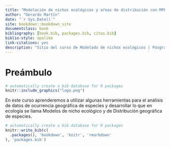 ```yaml
--- 
title: "Modelación de nichos ecológicos y aŕeas de distribución con MPPs"
author: "Gerardo Martín"
date: "`r Sys.Date()`"
site: bookdown::bookdown_site
documentclass: book
bibliography: [book.bib, packages.bib, citas.bib]
biblio-style: apalike
link-citations: yes
description: "Sitio del curso de Modelado de nichos ecológicos | Posgrado de Ciencias Biológicas"
---
```


# Preámbulo

```r
# automatically create a bib database for R packages
knitr::include_graphics("logo.png")
```

En este curso aprenderemos a utilizar algunas herramientas para el análisis de datos de ocurrencia geográfica de especies y desarrollar lo que en ecología se llama Modelos de nicho ecológico y de Distribución geográfica de especies.

```r
# automatically create a bib database for R packages
knitr::write_bib(c(
  .packages(), 'bookdown', 'knitr', 'rmarkdown'
), 'packages.bib')
```


